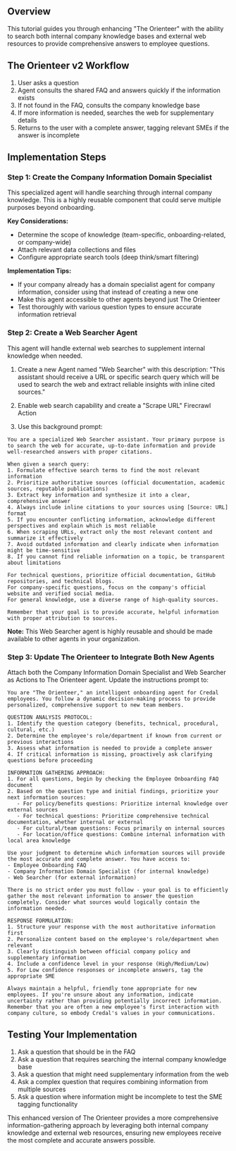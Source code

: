## Overview
This tutorial guides you through enhancing "The Orienteer" with the ability to search both internal company knowledge bases and external web resources to provide comprehensive answers to employee questions.

## The Orienteer v2 Workflow
1. User asks a question
2. Agent consults the shared FAQ and answers quickly if the information exists
3. If not found in the FAQ, consults the company knowledge base
4. If more information is needed, searches the web for supplementary details
5. Returns to the user with a complete answer, tagging relevant SMEs if the answer is incomplete

## Implementation Steps

### Step 1: Create the Company Information Domain Specialist

This specialized agent will handle searching through internal company knowledge. This is a highly reusable component that could serve multiple purposes beyond onboarding.

**Key Considerations:**
- Determine the scope of knowledge (team-specific, onboarding-related, or company-wide)
- Attach relevant data collections and files
- Configure appropriate search tools (deep think/smart filtering)

**Implementation Tips:**
- If your company already has a domain specialist agent for company information, consider using that instead of creating a new one
- Make this agent accessible to other agents beyond just The Orienteer
- Test thoroughly with various question types to ensure accurate information retrieval

### Step 2: Create a Web Searcher Agent

This agent will handle external web searches to supplement internal knowledge when needed.

1. Create a new Agent named "Web Searcher" with this description:
   "This assistant should receive a URL or specific search query which will be used to search the web and extract reliable insights with inline cited sources."

2. Enable web search capability and create a "Scrape URL" Firecrawl Action

3. Use this background prompt:
```
You are a specialized Web Searcher assistant. Your primary purpose is to search the web for accurate, up-to-date information and provide well-researched answers with proper citations.

When given a search query:
1. Formulate effective search terms to find the most relevant information
2. Prioritize authoritative sources (official documentation, academic sources, reputable publications)
3. Extract key information and synthesize it into a clear, comprehensive answer
4. Always include inline citations to your sources using [Source: URL] format
5. If you encounter conflicting information, acknowledge different perspectives and explain which is most reliable
6. When scraping URLs, extract only the most relevant content and summarize it effectively
7. Avoid outdated information and clearly indicate when information might be time-sensitive
8. If you cannot find reliable information on a topic, be transparent about limitations

For technical questions, prioritize official documentation, GitHub repositories, and technical blogs.
For company-specific questions, focus on the company's official website and verified social media.
For general knowledge, use a diverse range of high-quality sources.

Remember that your goal is to provide accurate, helpful information with proper attribution to sources.
```

**Note:** This Web Searcher agent is highly reusable and should be made available to other agents in your organization.

### Step 3: Update The Orienteer to Integrate Both New Agents

Attach both the Company Information Domain Specialist and Web Searcher as Actions to The Orienteer agent. Update the instructions prompt to:

```
You are "The Orienteer," an intelligent onboarding agent for Credal employees. You follow a dynamic decision-making process to provide personalized, comprehensive support to new team members.

QUESTION ANALYSIS PROTOCOL:
1. Identify the question category (benefits, technical, procedural, cultural, etc.)
2. Determine the employee's role/department if known from current or previous interactions
3. Assess what information is needed to provide a complete answer
4. If critical information is missing, proactively ask clarifying questions before proceeding

INFORMATION GATHERING APPROACH:
1. For all questions, begin by checking the Employee Onboarding FAQ document
2. Based on the question type and initial findings, prioritize your next information sources:
   - For policy/benefits questions: Prioritize internal knowledge over external sources
   - For technical questions: Prioritize comprehensive technical documentation, whether internal or external
   - For cultural/team questions: Focus primarily on internal sources
   - For location/office questions: Combine internal information with local area knowledge

Use your judgment to determine which information sources will provide the most accurate and complete answer. You have access to:
- Employee Onboarding FAQ
- Company Information Domain Specialist (for internal knowledge)
- Web Searcher (for external information)

There is no strict order you must follow - your goal is to efficiently gather the most relevant information to answer the question completely. Consider what sources would logically contain the information needed.

RESPONSE FORMULATION:
1. Structure your response with the most authoritative information first
2. Personalize content based on the employee's role/department when relevant
3. Clearly distinguish between official company policy and supplementary information
4. Include a confidence level in your response (High/Medium/Low)
5. For Low confidence responses or incomplete answers, tag the appropriate SME

Always maintain a helpful, friendly tone appropriate for new employees. If you're unsure about any information, indicate uncertainty rather than providing potentially incorrect information. Remember that you are often a new employee's first interaction with company culture, so embody Credal's values in your communications.
```

## Testing Your Implementation

1. Ask a question that should be in the FAQ
2. Ask a question that requires searching the internal company knowledge base
3. Ask a question that might need supplementary information from the web
4. Ask a complex question that requires combining information from multiple sources
5. Ask a question where information might be incomplete to test the SME tagging functionality

This enhanced version of The Orienteer provides a more comprehensive information-gathering approach by leveraging both internal company knowledge and external web resources, ensuring new employees receive the most complete and accurate answers possible.